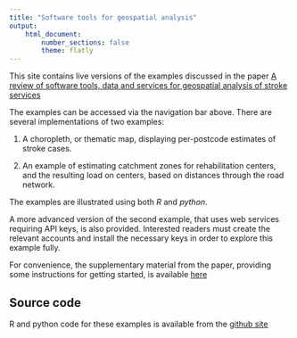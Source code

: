 ```yaml
---
title: "Software tools for geospatial analysis"
output:
    html_document:
        number_sections: false
        theme: flatly
---
```


This site contains live versions of the examples discussed in the paper 
[A review of software tools, data and services for geospatial analysis of stroke services](https:/frontiersin.org/)

The examples can be accessed via the navigation bar above. There are several
implementations of two examples: 

1. A choropleth, or thematic map, displaying
per-postcode estimates of stroke cases.

1. An example of estimating catchment zones for rehabilitation centers,
and the resulting load on centers, based on distances through the
road network.

The examples are illustrated using both _R_ and _python_.

A more advanced version of the second example, that uses web services
requiring API keys, is also provided. Interested readers must create
the relevant accounts and install the necessary keys in order to
explore this example fully.

For convenience, the supplementary material from the paper, providing
some instructions for getting started, is available [here](supplementary.html)


## Source code

R and python code for these examples is available from the [github site](https://github.com/SymbolixAU/GeospatialStroke/)